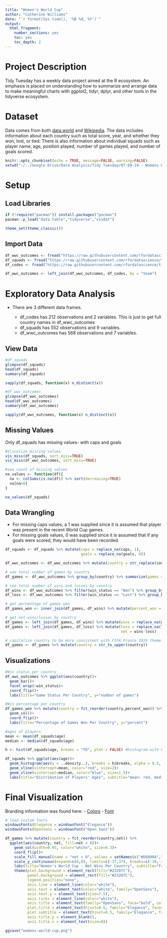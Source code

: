 ---
title: "Women's World Cup"
author: "Catherine Williams"
date: "`r format(Sys.time(), '%B %d, %Y')`"
output: 
  html_fragment:
    number_sections: yes
    toc: yes
    toc_depth: 2
---

# Project Description

Tidy Tuesday has a weekly data project aimed at the R ecosystem. An emphasis is placed on understanding how to summarize and arrange data to make meaningful charts with ggplot2, tidyr, dplyr, and other tools in the tidyverse ecosystem.

# Dataset
Data comes from both [data.world](https://data.world/sportsvizsunday/womens-world-cup-data) and [Wikipedia](https://en.wikipedia.org/wiki/FIFA_Women%27s_World_Cup). The data includes information about each country such as total score, year, and whether they won, lost, or tied. There is also information about individual squads such as player name, age, position played, number of games played, and number of goals scored.

```{r setup, include=FALSE}
knitr::opts_chunk$set(echo = TRUE, message=FALSE, warning=FALSE)
setwd("~/../Google Drive/Data Analysis/Tidy Tuesday/07-09-19 - Womens World Cup")
```

# Setup

## Load Libraries

```{r library}
if (!require("pacman")) install.packages("pacman")
pacman::p_load("data.table","tidyverse","visdat")

theme_set(theme_classic())
```

## Import Data

```{r import}
df_wwc_outcomes <- fread("https://raw.githubusercontent.com/rfordatascience/tidytuesday/master/data/2019/2019-07-09/wwc_outcomes.csv")
df_squads <- fread("https://raw.githubusercontent.com/rfordatascience/tidytuesday/master/data/2019/2019-07-09/squads.csv")
df_codes <- fread("https://raw.githubusercontent.com/rfordatascience/tidytuesday/master/data/2019/2019-07-09/codes.csv")

df_wwc_outcomes <- left_join(df_wwc_outcomes, df_codes, by = "team")
```

# Exploratory Data Analysis

- There are 3 different data frames.

  - df_codes has 212 observations and 2 variables. This is just to get full country names in df_wwc_outcomes
  - df_squads has 552 observations and 9 variables.
  - df_wwc_outcomes has 568 observations and 7 variables.

## View Data

```{r view}
#df_squads
glimpse(df_squads)
head(df_squads)
summary(df_squads)

sapply(df_squads, function(x) n_distinct(x))

#df_wwc_outcomes
glimpse(df_wwc_outcomes)
head(df_wwc_outcomes)
summary(df_wwc_outcomes)

sapply(df_wwc_outcomes, function(x) n_distinct(x))
```

## Missing Values

Only df_squads has missing values- with caps and goals

```{r missing}
#Visualize missing values
vis_miss(df_squads, sort_miss=TRUE)
vis_miss(df_wwc_outcomes, sort_miss=TRUE)

#see count of missing values
na_values <- function(df){
  na <- colSums(is.na(df)) %>% sort(decreasing=TRUE)
  na[na>0]
}

na_values(df_squads)
```

## Data Wrangling

- For missing caps values, a 1 was supplied since it is assumed that player was present in the recent World Cup games.
- For missing goals values, 0 was supplied since it is assumed that if any goals were scored, they would have been recorded.

```{r wrangle}
df_squads <- df_squads %>% mutate(caps = replace_na(caps, 1),
                                  goals = replace_na(goals, 0))

df_wwc_outcomes <- df_wwc_outcomes %>% mutate(country = str_replace(country, "Ivory Coast.*", "Ivory Coast"))

# see total number of games by country
df_games <- df_wwc_outcomes %>% group_by(country) %>% summarize(games = n())

# see total number of wins and losses by country
df_wins <- df_wwc_outcomes %>% filter(win_status == "Won") %>% group_by(country) %>% summarize(wins = n())
df_loss <- df_wwc_outcomes %>% filter(win_status == "Lost") %>% group_by(country) %>% summarize(loss = n())

# get percentage of games won
df_games_won <- inner_join(df_games, df_wins) %>% mutate(percent_won = (wins/games)*100)

# get net wins/losses by country
df_games <- left_join(df_games, df_wins) %>% mutate(wins = replace_na(wins, 0))
df_games <- left_join(df_games, df_loss) %>% mutate(loss = replace_na(loss, 0),
                                                    net = wins-loss)

# capitalize country to be more consistent with FIFA France 2019 theme
df_games <- df_games %>% mutate(country = str_to_upper(country))
```

## Visualizations

```{r viz, out.width="100%"}
#Win status per country
df_wwc_outcomes %>% ggplot(aes(country))+
  geom_bar()+
  facet_wrap(~win_status)+
  coord_flip()+
  labs(title="Game Status Per Country", y="number of games")

#Win percentage per country
df_games_won %>% mutate(country = fct_reorder(country,percent_won)) %>% ggplot(aes(country, percent_won))+
  geom_col()+
  coord_flip()+
  labs(title="Percentage of Games Won Per Country", y="percent")

#ages of players
mean <- mean(df_squads$age)
median <- median(df_squads$age)

h <- hist(df_squads$age, breaks = "FD", plot = FALSE) #histogram with Freedman-Diaconis rule for binwidth

df_squads %>% ggplot(aes(age))+
  geom_histogram(aes(y = ..density..), breaks = h$breaks, alpha = 0.5, col = "white")+
  geom_vline(xintercept=mean, color="red", size=2)+
  geom_vline(xintercept=median, color="blue", size=1.5)+
  labs(title="Distribution of Players' Ages", subtitle="mean: red, median: blue")
```

# Final Visualization
Branding information was found here:
- [Colors](https://www.schemecolor.com/2019-fifa-womens-world-cup-logo-colors.php)
- [Font](http://freefootballfont.blogspot.com/2019/05/fifa-womens-world-cup-2019-france-font.html)

``` {r final}
# load custom fonts
windowsFonts(Elegance = windowsFont("Elegance"))
windowsFonts(OpenSans = windowsFont("Open Sans"))

df_games %>% mutate(country = fct_reorder(country,net)) %>% 
  ggplot(aes(country, net, fill=net < 0))+
    geom_col(width=0.95, color="white", size=0.3)+
    coord_flip()+
    scale_fill_manual(name = "net < 0", values = setNames(c("#D6000A","#F08C01"), c(T,F)))+
    scale_y_continuous(expand=c(0,0), limits=c(-37,37), breaks=c(-30,-20,-10,0,10,20,30))+
    labs(title="Women's World Cup - Net Wins Per Country", subtitle="From 1991 - 2019", y="NET WINS / LOSSES", fill="Net Game Status")+
    theme(plot.background = element_rect(fill="#23207C"),
          panel.background = element_rect(fill="#23207C"),
          legend.position="none",
          axis.line = element_line(color="white"),
          axis.text = element_text(color="white", family="OpenSans"),
          axis.text.y = element_text(size=7.5),
          axis.ticks = element_line(color="white"),
          axis.title = element_text(family="OpenSans", face="bold", color="white"),
          plot.title = element_text(hjust=0.5, family="Elegance", face="bold", size=16, color="#00B5ED"),
          plot.subtitle = element_text(hjust=0.5, family="Elegance", face="bold", size=13, color="#FDDB00"),
          axis.title.y = element_blank(),
          axis.title.x = element_text(size=8))

ggsave("womens-world-cup.png")
```
